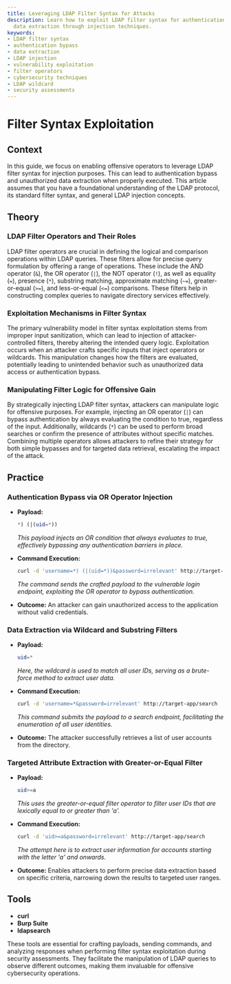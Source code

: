 ```yaml
---
title: Leveraging LDAP Filter Syntax for Attacks
description: Learn how to exploit LDAP filter syntax for authentication bypass and
  data extraction through injection techniques.
keywords:
- LDAP filter syntax
- authentication bypass
- data extraction
- LDAP injection
- vulnerability exploitation
- filter operators
- cybersecurity techniques
- LDAP wildcard
- security assessments
---
```


# Filter Syntax Exploitation

## Context

In this guide, we focus on enabling offensive operators to leverage LDAP filter syntax for injection purposes. This can lead to authentication bypass and unauthorized data extraction when properly executed. This article assumes that you have a foundational understanding of the LDAP protocol, its standard filter syntax, and general LDAP injection concepts.

## Theory

### LDAP Filter Operators and Their Roles

LDAP filter operators are crucial in defining the logical and comparison operations within LDAP queries. These filters allow for precise query formulation by offering a range of operations. These include the AND operator (`&`), the OR operator (`|`), the NOT operator (`!`), as well as equality (`=`), presence (`*`), substring matching, approximate matching (`~=`), greater-or-equal (`>=`), and less-or-equal (`<=`) comparisons. These filters help in constructing complex queries to navigate directory services effectively.

### Exploitation Mechanisms in Filter Syntax

The primary vulnerability model in filter syntax exploitation stems from improper input sanitization, which can lead to injection of attacker-controlled filters, thereby altering the intended query logic. Exploitation occurs when an attacker crafts specific inputs that inject operators or wildcards. This manipulation changes how the filters are evaluated, potentially leading to unintended behavior such as unauthorized data access or authentication bypass.

### Manipulating Filter Logic for Offensive Gain

By strategically injecting LDAP filter syntax, attackers can manipulate logic for offensive purposes. For example, injecting an OR operator (`|`) can bypass authentication by always evaluating the condition to true, regardless of the input. Additionally, wildcards (`*`) can be used to perform broad searches or confirm the presence of attributes without specific matches. Combining multiple operators allows attackers to refine their strategy for both simple bypasses and for targeted data retrieval, escalating the impact of the attack.

## Practice

### Authentication Bypass via OR Operator Injection

- **Payload:** 
  ```sql
  *) (|(uid=*))
  ```
  *This payload injects an OR condition that always evaluates to true, effectively bypassing any authentication barriers in place.*

- **Command Execution:**
  ```bash
  curl -d 'username=*) (|(uid=*))&password=irrelevant' http://target-app/login
  ```
  *The command sends the crafted payload to the vulnerable login endpoint, exploiting the OR operator to bypass authentication.*

- **Outcome:** An attacker can gain unauthorized access to the application without valid credentials.

### Data Extraction via Wildcard and Substring Filters

- **Payload:** 
  ```sql
  uid=*
  ```
  *Here, the wildcard is used to match all user IDs, serving as a brute-force method to extract user data.*

- **Command Execution:**
  ```bash
  curl -d 'username=*&password=irrelevant' http://target-app/search
  ```
  *This command submits the payload to a search endpoint, facilitating the enumeration of all user identities.*

- **Outcome:** The attacker successfully retrieves a list of user accounts from the directory.

### Targeted Attribute Extraction with Greater-or-Equal Filter

- **Payload:** 
  ```sql
  uid>=a
  ```
  *This uses the greater-or-equal filter operator to filter user IDs that are lexically equal to or greater than 'a'.*

- **Command Execution:**
  ```bash
  curl -d 'uid>=a&password=irrelevant' http://target-app/search
  ```
  *The attempt here is to extract user information for accounts starting with the letter 'a' and onwards.*

- **Outcome:** Enables attackers to perform precise data extraction based on specific criteria, narrowing down the results to targeted user ranges.

## Tools

- **curl**
- **Burp Suite**
- **ldapsearch**

These tools are essential for crafting payloads, sending commands, and analyzing responses when performing filter syntax exploitation during security assessments. They facilitate the manipulation of LDAP queries to observe different outcomes, making them invaluable for offensive cybersecurity operations.